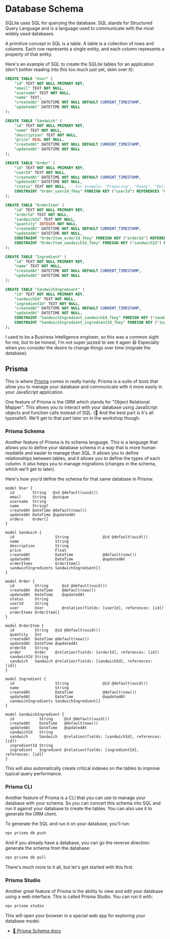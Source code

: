# Database Schema

SQLite uses SQL for querying the database. SQL stands for Structured Query
Language and is a language used to communicate with the most widely used
databases.

A primitive concept in SQL is a table. A table is a collection of rows and
columns. Each row represents a single entity, and each column represents a
property of that entity.

Here's an example of SQL to create the SQLite tables for an application (don't
bother reading into this too much just yet, skim over it):

```sql nocopy
CREATE TABLE "User" (
    "id" TEXT NOT NULL PRIMARY KEY,
    "email" TEXT NOT NULL,
    "username" TEXT NOT NULL,
    "name" TEXT,
    "createdAt" DATETIME NOT NULL DEFAULT CURRENT_TIMESTAMP,
    "updatedAt" DATETIME NOT NULL
);

CREATE TABLE "Sandwich" (
    "id" TEXT NOT NULL PRIMARY KEY,
    "name" TEXT NOT NULL,
    "description" TEXT NOT NULL,
    "price" REAL NOT NULL,
    "createdAt" DATETIME NOT NULL DEFAULT CURRENT_TIMESTAMP,
    "updatedAt" DATETIME NOT NULL
);

CREATE TABLE "Order" (
    "id" TEXT NOT NULL PRIMARY KEY,
    "userId" TEXT NOT NULL,
    "createdAt" DATETIME NOT NULL DEFAULT CURRENT_TIMESTAMP,
    "updatedAt" DATETIME NOT NULL,
    "status" TEXT NOT NULL, -- For example: "Preparing", "Ready", "Delivered"
    CONSTRAINT "Order_userId_fkey" FOREIGN KEY ("userId") REFERENCES "User" ("id") ON DELETE CASCADE ON UPDATE CASCADE
);

CREATE TABLE "OrderItem" (
    "id" TEXT NOT NULL PRIMARY KEY,
    "orderId" TEXT NOT NULL,
    "sandwichId" TEXT NOT NULL,
    "quantity" INTEGER NOT NULL,
    "createdAt" DATETIME NOT NULL DEFAULT CURRENT_TIMESTAMP,
    "updatedAt" DATETIME NOT NULL,
    CONSTRAINT "OrderItem_orderId_fkey" FOREIGN KEY ("orderId") REFERENCES "Order" ("id") ON DELETE CASCADE ON UPDATE CASCADE,
    CONSTRAINT "OrderItem_sandwichId_fkey" FOREIGN KEY ("sandwichId") REFERENCES "Sandwich" ("id") ON DELETE CASCADE ON UPDATE CASCADE
);

CREATE TABLE "Ingredient" (
    "id" TEXT NOT NULL PRIMARY KEY,
    "name" TEXT NOT NULL,
    "createdAt" DATETIME NOT NULL DEFAULT CURRENT_TIMESTAMP,
    "updatedAt" DATETIME NOT NULL
);

CREATE TABLE "SandwichIngredient" (
    "id" TEXT NOT NULL PRIMARY KEY,
    "sandwichId" TEXT NOT NULL,
    "ingredientId" TEXT NOT NULL,
    "createdAt" DATETIME NOT NULL DEFAULT CURRENT_TIMESTAMP,
    "updatedAt" DATETIME NOT NULL,
    CONSTRAINT "SandwichIngredient_sandwichId_fkey" FOREIGN KEY ("sandwichId") REFERENCES "Sandwich" ("id") ON DELETE CASCADE ON UPDATE CASCADE,
    CONSTRAINT "SandwichIngredient_ingredientId_fkey" FOREIGN KEY ("ingredientId") REFERENCES "Ingredient" ("id") ON DELETE CASCADE ON UPDATE CASCADE
);
```

I used to be a Business Intelligence engineer, so this was a common sight for
me, but to be honest, I'm not super jazzed to see it again 😆 Especially when
you consider the desire to change things over time (migrate the database).

## Prisma

This is where [Prisma](https://www.prisma.io) comes in really handy. Prisma is a
suite of tools that allow you to manage your database and communicate with it
more easily in your JavaScript application.

One feature of Prisma is the ORM which stands for "Object Relational Mapper".
This allows you to interact with your database using JavaScript objects and
function calls instead of SQL. (🦺 And the best part is it's all typesafe!).
We'll get to that part later on in the workshop though.

### Prisma Schema

Another feature of Prisma is its schema language. This is a language that
allows you to define your database schema in a way that is more human readable
and easier to manage than SQL. It allows you to define relationships between
tables, and it allows you to define the types of each column. It also helps you
to manage migrations (changes in the schema, which we'll get to later).

Here's how you'd define the schema for that same database in Prisma:

```prisma filename=prisma/schema.prisma nocopy
model User {
  id        String   @id @default(uuid())
  email     String   @unique
  username  String
  name      String?
  createdAt DateTime @default(now())
  updatedAt DateTime @updatedAt
  orders    Order[]
}

model Sandwich {
  id                  String               @id @default(uuid())
  name                String
  description         String
  price               Float
  createdAt           DateTime             @default(now())
  updatedAt           DateTime             @updatedAt
  orderItems          OrderItem[]
  sandwichIngredients SandwichIngredient[]
}

model Order {
  id         String      @id @default(uuid())
  createdAt  DateTime    @default(now())
  updatedAt  DateTime    @updatedAt
  status     String
  userId     String
  user       User        @relation(fields: [userId], references: [id])
  orderItems OrderItem[]
}

model OrderItem {
  id         String   @id @default(uuid())
  quantity   Int
  createdAt  DateTime @default(now())
  updatedAt  DateTime @updatedAt
  orderId    String
  order      Order    @relation(fields: [orderId], references: [id])
  sandwichId String
  sandwich   Sandwich @relation(fields: [sandwichId], references: [id])
}

model Ingredient {
  id                  String               @id @default(uuid())
  name                String
  createdAt           DateTime             @default(now())
  updatedAt           DateTime             @updatedAt
  sandwichIngredients SandwichIngredient[]
}

model SandwichIngredient {
  id           String     @id @default(uuid())
  createdAt    DateTime   @default(now())
  updatedAt    DateTime   @updatedAt
  sandwichId   String
  sandwich     Sandwich   @relation(fields: [sandwichId], references: [id])
  ingredientId String
  ingredient   Ingredient @relation(fields: [ingredientId], references: [id])
}
```

This will also automatically create critical indexes on the tables to improve
typical query performance.

### Prisma CLI

Another feature of Prisma is a CLI that you can use to manage your database with
your schema. So you can concert this schema into SQL and run it against your
database to create the tables. You can also use it to generate the ORM client.

To generate the SQL and run it on your database, you'll run:

```sh nonumber
npx prisma db push
```

And if you already have a database, you can go the reverse direction: generate
the schema from the database:

```sh nonumber
npx prisma db pull
```

There's much more to it all, but let's get started with this first.

### Prisma Studio

Another great feature of Prisma is the ability to view and edit your database
using a web interface. This is called Prisma Studio. You can run it with:

```sh nonumber
npx prisma studio
```

This will open your browser in a special web app for exploring your database
model.

- [📜 Prisma Schema docs](https://www.prisma.io/docs/concepts/components/prisma-schema)

